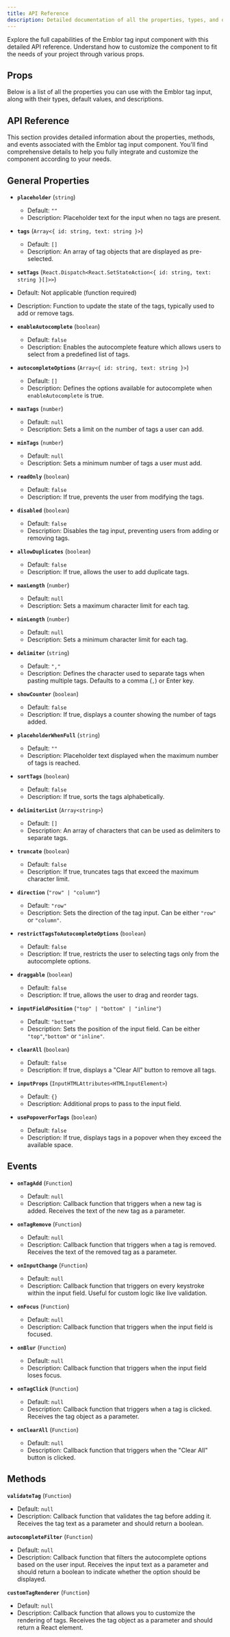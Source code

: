 ```yaml
---
title: API Reference
description: Detailed documentation of all the properties, types, and options available in the Emblor tag input component.
---
```


Explore the full capabilities of the Emblor tag input component with this detailed API reference. Understand how to customize the component to fit the needs of your project through various props.

## Props

Below is a list of all the properties you can use with the Emblor tag input, along with their types, default values, and descriptions.

<Props />

## API Reference

This section provides detailed information about the properties, methods, and events associated with the Emblor tag input component. You'll find comprehensive details to help you fully integrate and customize the component according to your needs.

## General Properties

- **`placeholder`** (`string`)

  - Default: `""`
  - Description: Placeholder text for the input when no tags are present.

- **`tags`** (`Array<{ id: string, text: string }>`)

  - Default: `[]`
  - Description: An array of tag objects that are displayed as pre-selected.

- **`setTags`** (`React.Dispatch<React.SetStateAction<{ id: string, text: string }[]>>`)

- Default: Not applicable (function required)
- Description: Function to update the state of the tags, typically used to add or remove tags.

- **`enableAutocomplete`** (`boolean`)

  - Default: `false`
  - Description: Enables the autocomplete feature which allows users to select from a predefined list of tags.

- **`autocompleteOptions`** (`Array<{ id: string, text: string }>`)

  - Default: `[]`
  - Description: Defines the options available for autocomplete when `enableAutocomplete` is true.

- **`maxTags`** (`number`)

  - Default: `null`
  - Description: Sets a limit on the number of tags a user can add.

- **`minTags`** (`number`)

  - Default: `null`
  - Description: Sets a minimum number of tags a user must add.

- **`readOnly`** (`boolean`)

  - Default: `false`
  - Description: If true, prevents the user from modifying the tags.

- **`disabled`** (`boolean`)

  - Default: `false`
  - Description: Disables the tag input, preventing users from adding or removing tags.

- **`allowDuplicates`** (`boolean`)

  - Default: `false`
  - Description: If true, allows the user to add duplicate tags.

- **`maxLength`** (`number`)

  - Default: `null`
  - Description: Sets a maximum character limit for each tag.

- **`minLength`** (`number`)

  - Default: `null`
  - Description: Sets a minimum character limit for each tag.

- **`delimiter`** (`string`)

  - Default: `","`
  - Description: Defines the character used to separate tags when pasting multiple tags. Defaults to a comma (`,`) or Enter key.

- **`showCounter`** (`boolean`)

  - Default: `false`
  - Description: If true, displays a counter showing the number of tags added.

- **`placeholderWhenFull`** (`string`)

  - Default: `""`
  - Description: Placeholder text displayed when the maximum number of tags is reached.

- **`sortTags`** (`boolean`)

  - Default: `false`
  - Description: If true, sorts the tags alphabetically.

- **`delimiterList`** (`Array<string>`)

  - Default: `[]`
  - Description: An array of characters that can be used as delimiters to separate tags.

- **`truncate`** (`boolean`)

  - Default: `false`
  - Description: If true, truncates tags that exceed the maximum character limit.

- **`direction`** (`"row" | "column"`)

  - Default: `"row"`
  - Description: Sets the direction of the tag input. Can be either `"row"` or `"column"`.

- **`restrictTagsToAutocompleteOptions`** (`boolean`)

  - Default: `false`
  - Description: If true, restricts the user to selecting tags only from the autocomplete options.

- **`draggable`** (`boolean`)

  - Default: `false`
  - Description: If true, allows the user to drag and reorder tags.

- **`inputFieldPosition`** (`"top" | "bottom" | "inline"`)

  - Default: `"bottom"`
  - Description: Sets the position of the input field. Can be either `"top"`,`"bottom"` or `"inline"`.

- **`clearAll`** (`boolean`)

  - Default: `false`
  - Description: If true, displays a "Clear All" button to remove all tags.

- **`inputProps`** (`InputHTMLAttributes<HTMLInputElement>`)

  - Default: `{}`
  - Description: Additional props to pass to the input field.

- **`usePopoverForTags`** (`boolean`)

  - Default: `false`
  - Description: If true, displays tags in a popover when they exceed the available space.

## Events

- **`onTagAdd`** (`Function`)

  - Default: `null`
  - Description: Callback function that triggers when a new tag is added. Receives the text of the new tag as a parameter.

- **`onTagRemove`** (`Function`)

  - Default: `null`
  - Description: Callback function that triggers when a tag is removed. Receives the text of the removed tag as a parameter.

- **`onInputChange`** (`Function`)

  - Default: `null`
  - Description: Callback function that triggers on every keystroke within the input field. Useful for custom logic like live validation.

- **`onFocus`** (`Function`)

  - Default: `null`
  - Description: Callback function that triggers when the input field is focused.

- **`onBlur`** (`Function`)

  - Default: `null`
  - Description: Callback function that triggers when the input field loses focus.

- **`onTagClick`** (`Function`)

  - Default: `null`
  - Description: Callback function that triggers when a tag is clicked. Receives the tag object as a parameter.

- **`onClearAll`** (`Function`)

  - Default: `null`
  - Description: Callback function that triggers when the "Clear All" button is clicked.

## Methods

**`validateTag`** (`Function`)

- Default: `null`
- Description: Callback function that validates the tag before adding it. Receives the tag text as a parameter and should return a boolean.

**`autocompleteFilter`** (`Function`)

- Default: `null`
- Description: Callback function that filters the autocomplete options based on the user input. Receives the input text as a parameter and should return a boolean to indicate whether the option should be displayed.

**`customTagRenderer`** (`Function`)

- Default: `null`
- Description: Callback function that allows you to customize the rendering of tags. Receives the tag object as a parameter and should return a React element.
